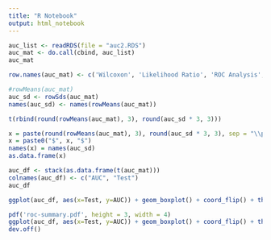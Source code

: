 ```yaml
---
title: "R Notebook"
output: html_notebook
---
```





```r
auc_list <- readRDS(file = "auc2.RDS")
auc_mat <- do.call(cbind, auc_list)
auc_mat
```

```r
row.names(auc_mat) <- c('Wilcoxon', 'Likelihood Ratio', 'ROC Analysis', 't-Test', 'Negative Binomial', 'Poisson', 'Logistic Regression', 'DESeq2', 'MAST', 'MAST +', 'Negative Binomial +', 'Poisson +', 'Logistic Regression +', 'Van Elteren (Wilcoxon +)')
```


```r
#rowMeans(auc_mat)
auc_sd <- rowSds(auc_mat)
names(auc_sd) <- names(rowMeans(auc_mat))

t(rbind(round(rowMeans(auc_mat), 3), round(auc_sd * 3, 3)))
```

```r
x = paste(round(rowMeans(auc_mat), 3), round(auc_sd * 3, 3), sep = "\\pm")
x = paste0("$", x, "$")
names(x) = names(auc_sd)
as.data.frame(x)
```


```r
auc_df <- stack(as.data.frame(t(auc_mat)))
colnames(auc_df) <- c("AUC", "Test")
auc_df
```

```r
ggplot(auc_df, aes(x=Test, y=AUC)) + geom_boxplot() + coord_flip() + theme_classic()
```

```r
pdf('roc-summary.pdf', height = 3, width = 4)
ggplot(auc_df, aes(x=Test, y=AUC)) + geom_boxplot() + coord_flip() + theme_classic()
dev.off()
```

